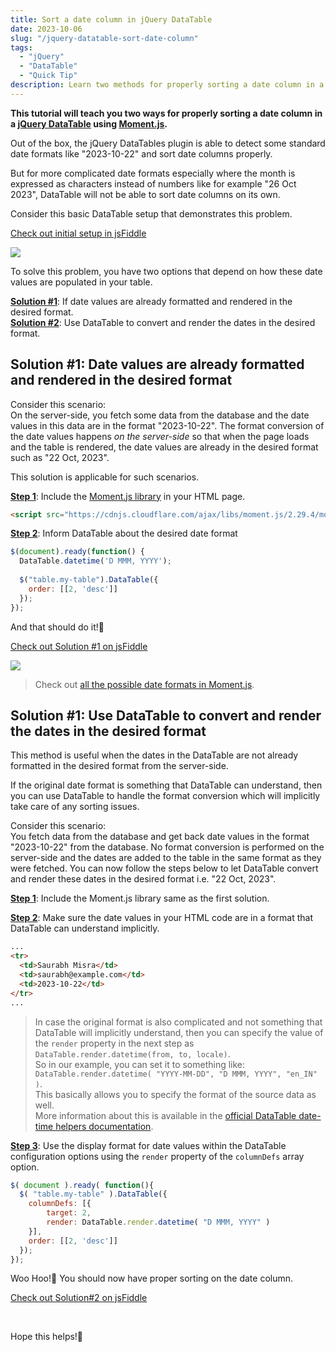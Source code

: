```yaml
---
title: Sort a date column in jQuery DataTable
date: 2023-10-06
slug: "/jquery-datatable-sort-date-column"
tags:
  - "jQuery"
  - "DataTable"
  - "Quick Tip"
description: Learn two methods for properly sorting a date column in a jQuery DataTable using Moment.js.
---
```



**This tutorial will teach you two ways for properly sorting a date column in a <a href="https://datatables.net/" target="_blank">jQuery DataTable</a> using <a href="https://momentjs.com/" target="_blank">Moment.js</a>.**

Out of the box, the jQuery DataTables plugin is able to detect some standard date formats like "2023-10-22" and sort date columns properly. 

But for more complicated date formats especially where the month is expressed as characters instead of numbers like for example "26 Oct 2023", DataTable will not be able to sort date columns on its own.

Consider this basic DataTable setup that demonstrates this problem.

<a href="https://jsfiddle.net/saurabhmisra87/oh7n68sb/32/" className="sm-btn-primary" target="_blank">Check out initial setup in jsFiddle</a>

<p></p>

<img src={datatableDateColumnSortingProblem} className="output-screenshots" />

To solve this problem, you have two options that depend on how these date values are populated in your table.

**<ins>Solution #1</ins>**: If date values are already formatted and rendered in the desired format.   
**<ins>Solution #2</ins>**: Use DataTable to convert and render the dates in the desired format.

## Solution #1: Date values are already formatted and rendered in the desired format

Consider this scenario:   
On the server-side, you fetch some data from the database and the date values in this data are in the format "2023-10-22". The format conversion of the date values happens *on the server-side* so that when the page loads and the table is rendered, the date values are already in the desired format such as "22 Oct, 2023".

This solution is applicable for such scenarios.

**<ins>Step 1</ins>**: Include the <a href="https://cdnjs.com/libraries/moment.js" target="_blank">Moment.js library</a> in your HTML page.

```html
<script src="https://cdnjs.cloudflare.com/ajax/libs/moment.js/2.29.4/moment.min.js"></script>
```

**<ins>Step 2</ins>**: Inform DataTable about the desired date format

```js highlight=2
$(document).ready(function() {
  DataTable.datetime('D MMM, YYYY');
  
  $("table.my-table").DataTable({
  	order: [[2, 'desc']]
  });
});
```

And that should do it!🎉

<a href="https://jsfiddle.net/saurabhmisra87/oh7n68sb/43/" target="_blank" className="sm-btn-primary">Check out Solution #1 on jsFiddle</a>

<p></p>
<img src={datatableDateColumnSortingSolution1} className="output-screenshots" />

>Check out <a href="https://momentjs.com/docs/#/parsing/string-format/" target="_blank">all the possible date formats in Moment.js</a>. 

## Solution #1: Use DataTable to convert and render the dates in the desired format

This method is useful when the dates in the DataTable are not already formatted in the desired format from the server-side. 

If the original date format is something that DataTable can understand, then you can use DataTable to handle the format conversion which will implicitly take care of any sorting issues.

Consider this scenario:   
You fetch data from the database and get back date values in the format "2023-10-22" from the database. No format conversion is performed on the server-side and the dates are added to the table in the same format as they were fetched. You can now follow the steps below to let DataTable convert and render these dates in the desired format i.e. "22 Oct, 2023".

**<ins>Step 1</ins>**: Include the Moment.js library same as the first solution.

**<ins>Step 2</ins>**: Make sure the date values in your HTML code are in a format that DataTable can understand implicitly. 

```html highlight=5
...
<tr>
  <td>Saurabh Misra</td>
  <td>saurabh@example.com</td>
  <td>2023-10-22</td>
</tr>
...        
```

>In case the original format is also complicated and not something that DataTable will implicitly understand, then you can specify the value of the `render` property in the next step as `DataTable.render.datetime(from, to, locale)`.  
>So in our example, you can set it to something like:   
`DataTable.render.datetime( "YYYY-MM-DD", "D MMM, YYYY", "en_IN" )`.   
This basically allows you to specify the format of the source data as well.   
More information about this is available in the <a href="https://datatables.net/manual/data/renderers#Date-and-time-helpers" target="_blank">official DataTable date-time helpers documentation</a>.

**<ins>Step 3</ins>**: Use the display format for date values within the DataTable configuration options using the `render` property of the `columnDefs` array option.

```js highlight=5
$( document ).ready( function(){
  $( "table.my-table" ).DataTable({
    columnDefs: [{ 
        target: 2, 
        render: DataTable.render.datetime( "D MMM, YYYY" ) 
    }],
    order: [[2, 'desc']]
  });
});
```

Woo Hoo!🎉 You should now have proper sorting on the date column.

<a href="https://jsfiddle.net/saurabhmisra87/oh7n68sb/89/" target="_blank" className="sm-btn-primary">Check out Solution#2 on jsFiddle</a>

<p><br /></p>

Hope this helps!🙏
